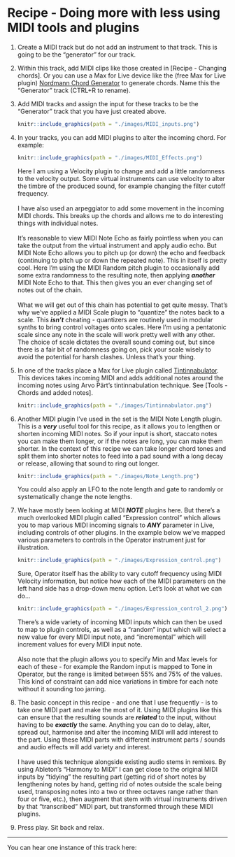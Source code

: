 # Recipe - Doing more with less using MIDI tools and plugins

1.  Create a MIDI track but do not add an instrument to that track. This is going to be the "generator" for our track.

2.  Within this track, add MIDI clips like those created in [Recipe - Changing chords]. Or you can use a Max for Live device like the (free Max for Live plugin) [Nordmann Chord Generator](https://maxforlive.com/library/device/917/chord-generator) to generate chords. Name this the "Generator" track (CTRL+R to rename).

3.  Add MIDI tracks and assign the input for these tracks to be the "Generator" track that you have just created above.

    ```r
    knitr::include_graphics(path = "./images/MIDI_inputs.png")
    ```

4.  In your tracks, you can add MIDI plugins to alter the incoming chord. For example:

    ```r
    knitr::include_graphics(path = "./images/MIDI_Effects.png")
    ```

    Here I am using a Velocity plugin to change and add a little randomness to the velocity output. Some virtual instruments can use velocity to alter the timbre of the produced sound, for example changing the filter cutoff frequency.\
    \
    I have also used an arpeggiator to add some movement in the incoming MIDI chords. This breaks up the chords and allows me to do interesting things with individual notes.\
    \
    It's reasonable to view MIDI Note Echo as fairly pointless when you can take the output from the virtual instrument and apply audio echo. But MIDI Note Echo allows you to pitch up (or down) the echo and feedback (continuing to pitch up or down the repeated note). This in itself is pretty cool. Here I'm using the MIDI Random pitch plugin to occasionally add some extra randomness to the resulting note, then applying ***another*** MIDI Note Echo to that. This then gives you an ever changing set of notes out of the chain.\
    \
    What we will get out of this chain has potential to get quite messy. That's why we've applied a MIDI Scale plugin to "quantize" the notes back to a scale. This ***isn't*** cheating - quantizers are routinely used in modular synths to bring control voltages onto scales. Here I'm using a pentatonic scale since any note in the scale will work pretty well with any other. The choice of scale dictates the overall sound coming out, but since there is a fair bit of randomness going on, pick your scale wisely to avoid the potential for harsh clashes. Unless that's your thing.

5.  In one of the tracks place a Max for Live plugin called [Tintinnabulator](https://maxforlive.com/library/device/7569/tintinnabulator). This devices takes incoming MIDI and adds additional notes around the incoming notes using Arvo Pärt's tintinnabulation technique. See [Tools - Chords and added notes].

    ```r
    knitr::include_graphics(path = "./images/Tintinnabulator.png")
    ```

6.  Another MIDI plugin I've used in the set is the MIDI Note Length plugin. This is a ***very*** useful tool for this recipe, as it allows you to lengthen or shorten incoming MIDI notes. So if your input is short, staccato notes you can make them longer, or if the notes are long, you can make them shorter. In the context of this recipe we can take longer chord tones and split them into shorter notes to feed into a pad sound with a long decay or release, allowing that sound to ring out longer.

    ```r
    knitr::include_graphics(path = "./images/Note_Length.png")
    ```

    You could also apply an LFO to the note length and gate to randomly or systematically change the note lengths.

7.  We have mostly been looking at MIDI ***NOTE*** plugins here. But there's a much overlooked MIDI plugin called "Expression control" which allows you to map various MIDI incoming signals to ***ANY*** parameter in Live, including controls of other plugins. In the example below we've mapped various parameters to controls in the Operator instrument just for illustration.

    ```r
    knitr::include_graphics(path = "./images/Expression_control.png")
    ```

    Sure, Operator itself has the ability to vary cutoff frequency using MIDI Velocity information, but notice how each of the MIDI parameters on the left hand side has a drop-down menu option. Let's look at what we can do...

    ```r
    knitr::include_graphics(path = "./images/Expression_control_2.png")
    ```

    There's a wide variety of incoming MIDI inputs which can then be used to map to plugin controls, as well as a "random" input which will select a new value for every MIDI input note, and "incremental" which will increment values for every MIDI input note. \
    \
    Also note that the plugin allows you to specify Min and Max levels for each of these - for example the Random input is mapped to Tone in Operator, but the range is limited between 55% and 75% of the values. This kind of constraint can add nice variations in timbre for each note without it sounding too jarring.

8.  The basic concept in this recipe - and one that I use frequently - is to take one MIDI part and make the most of it. Using MIDI plugins like this can ensure that the resulting sounds are ***related*** to the input, without having to be ***exactly*** the same. Anything you can do to delay, alter, spread out, harmonise and alter the incoming MIDI will add interest to the part. Using these MIDI parts with different instrument parts / sounds and audio effects will add variety and interest.\
    \
    I have used this technique alongside existing audio stems in remixes. By using Ableton's "Harmony to MIDI" I can get close to the original MIDI inputs by "tidying" the resulting part (getting rid of short notes by lengthening notes by hand, getting rid of notes outside the scale being used, transposing notes into a two or three octaves range rather than four or five, etc.), then augment that stem with virtual instruments driven by that "transcribed" MIDI part, but transformed through these MIDI plugins.

9.  Press play. Sit back and relax.

------------------------------------------------------------------------

You can hear one instance of this track here:
